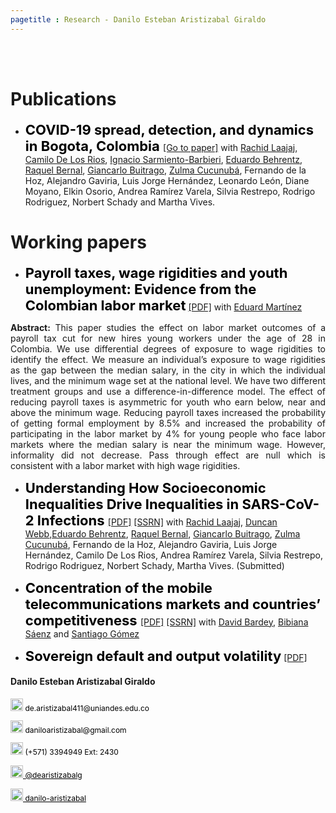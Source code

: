 ```yaml
---
pagetitle : Research - Danilo Esteban Aristizabal Giraldo
---
```


<br>  </br> <!--- Agrega lineas en blanco --->

# Publications

<!------------- Panel de la izquierda ------------->
<div class="col-sm-9">

* <strong style="color:black;font-size:22px;"> COVID-19 spread, detection, and dynamics in Bogota, Colombia </strong>[[Go to paper]](https://www.nature.com/articles/s41467-021-25038-z) with [Rachid Laajaj](https://www.laajaj.com/), [Camilo De Los Rios](https://sites.google.com/view/cdelosriosru), [Ignacio Sarmiento-Barbieri](https://ignaciomsarmiento.github.io/), [Eduardo Behrentz](https://eduardobehrentz.com/), [Raquel Bernal](https://sites.google.com/view/raquelbernal/), [Giancarlo Buitrago](https://www.researchgate.net/profile/Giancarlo-Buitrago), [Zulma Cucunubá](http://www.imperial.ac.uk/people/zulma.cucunuba), Fernando de la Hoz, Alejandro Gaviria, Luis Jorge Hernández, Leonardo León, Diane Moyano, Elkin Osorio, Andrea Ramírez Varela, Silvia Restrepo, Rodrigo Rodriguez, Norbert Schady and Martha Vives.

<p>  </p> <!--- Agrega una linea en blanco --->

# Working papers

<p>  </p> <!--- Agrega una linea en blanco --->

<!--- Documento 1 --->

* <strong style="color:black;font-size:22px;"> Payroll taxes, wage rigidities and youth unemployment: Evidence from the Colombian labor market</strong> [[PDF]](https://danilo-aristizabal.github.io/research/youth_unemployment/taxes_and_youth_unemployment.pdf) with [Eduard Martínez](http://eduard-martinez.github.io)

 <p align="justify"> **Abstract:** This paper studies the effect on labor market outcomes of a payroll tax cut for new hires young workers under the age of 28 in Colombia. We use differential degrees of exposure to wage rigidities to identify the effect. We measure an individual’s exposure to wage rigidities as the gap between the median salary, in the city in which the individual lives, and the minimum wage set at the national level. We have two different treatment groups and use a difference-in-difference model. The effect of reducing payroll taxes is asymmetric for youth who earn below, near and above the minimum wage. Reducing payroll taxes increased the probability of getting formal employment by 8.5% and increased the probability of participating in the labor market by 4% for young people who face labor markets where the median salary is near the minimum wage. However, informality
did not decrease. Pass through effect are null which is consistent with a labor market with high wage rigidities. </p>

<!--- Documento 2 --->

* <strong style="color:black;font-size:22px;"> Understanding How Socioeconomic Inequalities Drive Inequalities in SARS-CoV-2 Infections </strong>[[PDF]](https://danilo-aristizabal.github.io/research/covid/Understanding_how_socioeconomic_inequalities_drive_inequalities_in_SARS-CoV-2_infections.pdf) [[SSRN]](https://papers.ssrn.com/sol3/papers.cfm?abstract_id=3841746) with [Rachid Laajaj](https://www.laajaj.com/), [Duncan Webb](https://sites.google.com/view/duncan-webb/home),[Eduardo Behrentz](https://eduardobehrentz.com/), [Raquel Bernal](https://sites.google.com/view/raquelbernal/), [Giancarlo Buitrago](https://www.researchgate.net/profile/Giancarlo-Buitrago), [Zulma Cucunubá](http://www.imperial.ac.uk/people/zulma.cucunuba), Fernando de la Hoz, Alejandro Gaviria, Luis Jorge Hernández, Camilo De Los Rios, Andrea Ramírez Varela, Silvia Restrepo, Rodrigo Rodriguez, Norbert Schady, Martha Vives. (Submitted)


<!--- Documento 2 --->

* <strong style="color:black;font-size:22px;"> Concentration of the mobile telecommunications markets and countries' competitiveness </strong>[[PDF]](https://danilo-aristizabal.github.io/research/mobile_market/Concentration_of_the_Mobile_Market_and_competitiveness.pdf) [[SSRN]](https://authors.elsevier.com/c/1e2eF16AgYAzs4) with [David Bardey](https://sites.google.com/site/davidbardey/), [Bibiana Sáenz](https://www.linkedin.com/in/bibianasaenzbaquero/?originalSubdomain=co) and [Santiago Gómez](https://www.researchgate.net/profile/Jose_Gomez_Medina)


<!--- Documento 3 --->
* <strong style="color:black;font-size:22px;">Sovereign default and output volatility</strong> [[PDF]](https://danilo-aristizabal.github.io/research/sovereign_default/sovereign_default_and_output_volatility.pdf)

</div>
<!------------- Panel de la izquierda ------------->


<!------------- Panel de la derecha ------------->
<div class="col-sm-3">

#### Danilo Esteban Aristizabal Giraldo
 
<!-- Correo -->
<p style="color:black;font-size:12px;"><img alt="Qries" src="./images/correo.png" width=20" height="20"> de.aristizabal411@uniandes.edu.co </img></p>

<!-- Correo -->
<p style="color:black;font-size:12px;"><img alt="Qries" src="./images/correo.png" width=20" height="20"> daniloaristizabal@gmail.com </img></p>

<!-- Tel -->
<p style="color:black;font-size:12px;"><img alt="Qries" src="./images/tel.png" width=20" height="20"> (+571) 3394949 Ext: 2430</img></p>

<!-- Twitter -->
 <a href="https://twitter.com/dearistizabalg" style="color:black;font-size:12px;"> <img alt="Qries" src="./images/twitter.jpg" width=20" height="20">  @dearistizabalg</a> 

<!-- GitHub -->
<a href="https://github.com/danilo-aristizabal" style="color:black;font-size:12px;"> <img alt="Qries" src="./images/github.png" width=20" height="20">  danilo-aristizabal</a>
</div>
<!------------- Panel de la derecha ------------->



<br>  </br> <!--- Agrega lineas en blanco --->